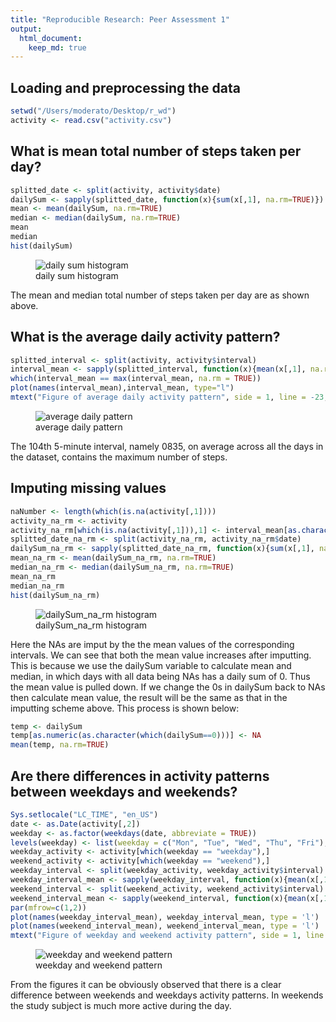 ```yaml
---
title: "Reproducible Research: Peer Assessment 1"
output: 
  html_document:
    keep_md: true
---
```

  
## Loading and preprocessing the data
  
```r
setwd("/Users/moderato/Desktop/r_wd")
activity <- read.csv("activity.csv")
```
  
## What is mean total number of steps taken per day?
  
```r
splitted_date <- split(activity, activity$date)
dailySum <- sapply(splitted_date, function(x){sum(x[,1], na.rm=TRUE)})
mean <- mean(dailySum, na.rm=TRUE)
median <- median(dailySum, na.rm=TRUE)
mean
median
hist(dailySum)
```

![daily sum histogram](instructions_fig/hist_dailySum.png)
  
The mean and median total number of steps taken per day are as shown above.
  
## What is the average daily activity pattern?
  
```r
splitted_interval <- split(activity, activity$interval)
interval_mean <- sapply(splitted_interval, function(x){mean(x[,1], na.rm=TRUE)})
which(interval_mean == max(interval_mean, na.rm = TRUE))
plot(names(interval_mean),interval_mean, type="l")
mtext("Figure of average daily activity pattern", side = 1, line = -23, outer = TRUE)
```
  
![average daily pattern](instructions_fig/average_daily_pattern.png)
  
The 104th 5-minute interval, namely 0835, on average across all the days in the dataset, contains the maximum number of steps.
  
## Imputing missing values
  
```r
naNumber <- length(which(is.na(activity[,1])))
activity_na_rm <- activity
activity_na_rm[which(is.na(activity[,1])),1] <- interval_mean[as.character(activity[which(is.na(activity[,1])),3])] ## Imput the NA value using the mean value of the corresponding interval
splitted_date_na_rm <- split(activity_na_rm, activity_na_rm$date)
dailySum_na_rm <- sapply(splitted_date_na_rm, function(x){sum(x[,1], na.rm=TRUE)})
mean_na_rm <- mean(dailySum_na_rm, na.rm=TRUE)
median_na_rm <- median(dailySum_na_rm, na.rm=TRUE)
mean_na_rm
median_na_rm
hist(dailySum_na_rm)
```
  
![dailySum_na_rm histogram](instructions_fig/hist_dailySum_na_rm.png)
  
Here the NAs are imput by the the mean values of the corresponding intervals. We can see that both the mean value increases after imputting. This is because we use the dailySum variable to calculate mean and median, in which days with all data being NAs has a daily sum of 0. Thus the mean value is pulled down. If we change the 0s in dailySum back to NAs then calculate mean value, the result will be the same as that in the imputting scheme above. This process is shown below:
  
```r
temp <- dailySum
temp[as.numeric(as.character(which(dailySum==0)))] <- NA
mean(temp, na.rm=TRUE)
```
  
## Are there differences in activity patterns between weekdays and weekends?
  
```r
Sys.setlocale("LC_TIME", "en_US")
date <- as.Date(activity[,2])
weekday <- as.factor(weekdays(date, abbreviate = TRUE))
levels(weekday) <- list(weekday = c("Mon", "Tue", "Wed", "Thu", "Fri"), weekend = c("Sat","Sun"))
weekday_activity <- activity[which(weekday == "weekday"),]
weekend_activity <- activity[which(weekday == "weekend"),]
weekday_interval <- split(weekday_activity, weekday_activity$interval)
weekday_interval_mean <- sapply(weekday_interval, function(x){mean(x[,1], na.rm=TRUE)})
weekend_interval <- split(weekend_activity, weekend_activity$interval)
weekend_interval_mean <- sapply(weekend_interval, function(x){mean(x[,1], na.rm=TRUE)})
par(mfrow=c(1,2))
plot(names(weekday_interval_mean), weekday_interval_mean, type = 'l')
plot(names(weekend_interval_mean), weekend_interval_mean, type = 'l')
mtext("Figure of weekday and weekend activity pattern", side = 1, line = -23, outer = TRUE)
```
  
![weekday and weekend pattern](instructions_fig/weekday&weekend_pattern.png)
  
From the figures it can be obviously observed that there is a clear difference between weekends and weekdays activity patterns. In weekends the study subject is much more active during the day.
  
